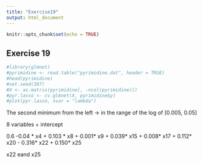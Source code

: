 ```yaml
---
title: "Exercise19"
output: html_document
---
```


```r
knitr::opts_chunk$set(echo = TRUE)
```

## Exercise 19


```r
#library(glmnet)
#pyrimidine <- read.table("pyrimidine.dat", header = TRUE)
#head(pyrimidine)
#set.seed(307)
#X <- as.matrix(pyrimidine[, -ncol(pyrimidine)])
#pyr.lasso <- cv.glmnet(X, pyrimidine$y)
#plot(pyr.lasso, xvar = "lambda")
```


The second minimum from the left -> in the range of the log of [0.005, 0.05]

8 variables + intercept

0.6 -0.04 * x4 + 0.103 * x8 + 0.001* x9 + 0.039* x15 + 0.008* x17 + 0.112* x20 - 0.316* x22 + 0.150* x25



x22 eand x25




































































